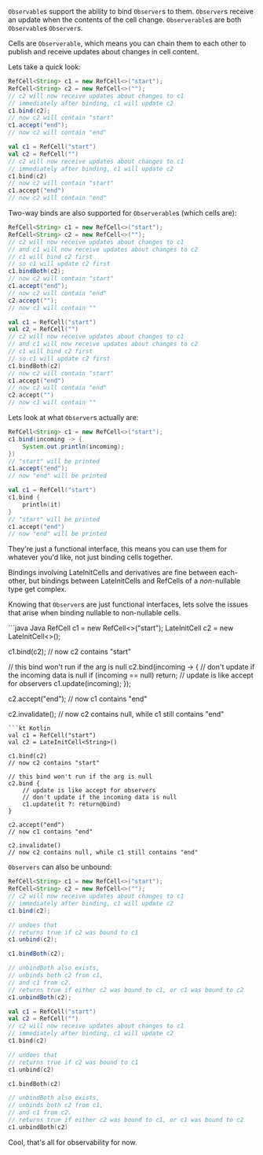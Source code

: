`Observable`s support the ability to bind `Observer`s to them. `Observer`s receive an
update when the contents of the cell change. `Observerable`s are both
`Observable`s `Observer`s.

Cells are `Observerable`, which means you can chain them to each other to
publish and receive updates about changes in cell content.

Lets take a quick look:
<CodeGroup>
```java Java
RefCell<String> c1 = new RefCell<>("start");
RefCell<String> c2 = new RefCell<>("");
// c2 will now receive updates about changes to c1
// immediately after binding, c1 will update c2
c1.bind(c2);
// now c2 will contain "start"
c1.accept("end");
// now c2 will contain "end"
```
```kt Kotlin
val c1 = RefCell("start")
val c2 = RefCell("")
// c2 will now receive updates about changes to c1
// immediately after binding, c1 will update c2
c1.bind(c2)
// now c2 will contain "start"
c1.accept("end")
// now c2 will contain "end"
```
</CodeGroup>

Two-way binds are also supported for `Observerable`s (which cells are):
<CodeGroup>
```java Java
RefCell<String> c1 = new RefCell<>("start");
RefCell<String> c2 = new RefCell<>("");
// c2 will now receive updates about changes to c1
// and c1 will now receive updates about changes to c2
// c1 will bind c2 first
// so c1 will update c2 first
c1.bindBoth(c2);
// now c2 will contain "start"
c1.accept("end");
// now c2 will contain "end"
c2.accept("");
// now c1 will contain ""
```
```kt Kotlin
val c1 = RefCell("start")
val c2 = RefCell("")
// c2 will now receive updates about changes to c1
// and c1 will now receive updates about changes to c2
// c1 will bind c2 first
// so c1 will update c2 first
c1.bindBoth(c2)
// now c2 will contain "start"
c1.accept("end")
// now c2 will contain "end"
c2.accept("")
// now c1 will contain ""
```
</CodeGroup>

Lets look at what `Observer`s actually are:
<CodeGroup>
```java Java
RefCell<String> c1 = new RefCell<>("start");
c1.bind(incoming -> {
	System.out.println(incoming);
})
// "start" will be printed
c1.accept("end");
// now "end" will be printed
```
```kt Kotlin
val c1 = RefCell("start")
c1.bind {
	println(it)
}
// "start" will be printed
c1.accept("end")
// now "end" will be printed
```
</CodeGroup>

They're just a functional interface, this means you can use them for whatever
you'd like, not just binding cells together.

Bindings involving LateInitCells and derivatives are fine between each-other,
but bindings between LateInitCells and RefCells of a *non*-nullable type get
complex.

Knowing that `Observer`s are just functional interfaces, lets solve the issues
that arise when binding nullable to non-nullable cells.

<CodeGroup>
```java Java
RefCell<String> c1 = new RefCell<>("start");
LateInitCell<String> c2 = new LateInitCell<>();

c1.bind(c2);
// now c2 contains "start"

// this bind won't run if the arg is null
c2.bind(incoming -> {
	// don't update if the incoming data is null
	if (incoming == null) return;
	// update is like accept for observers
	c1.update(incoming);
});

c2.accept("end");
// now c1 contains "end"

c2.invalidate();
// now c2 contains null, while c1 still contains "end"
```
```kt Kotlin
val c1 = RefCell("start")
val c2 = LateInitCell<String>()

c1.bind(c2)
// now c2 contains "start"

// this bind won't run if the arg is null
c2.bind {
	// update is like accept for observers
	// don't update if the incoming data is null
	c1.update(it ?: return@bind)
}

c2.accept("end")
// now c1 contains "end"

c2.invalidate()
// now c2 contains null, while c1 still contains "end"
```
</CodeGroup>

`Observers` can also be unbound:
<CodeGroup>
```java Java
RefCell<String> c1 = new RefCell<>("start");
RefCell<String> c2 = new RefCell<>("");
// c2 will now receive updates about changes to c1
// immediately after binding, c1 will update c2
c1.bind(c2);

// undoes that
// returns true if c2 was bound to c1
c1.unbind(c2);

c1.bindBoth(c2);

// unbindBoth also exists,
// unbinds both c2 from c1,
// and c1 from c2.
// returns true if either c2 was bound to c1, or c1 was bound to c2
c1.unbindBoth(c2);
```
```kt Kotlin
val c1 = RefCell("start")
val c2 = RefCell("")
// c2 will now receive updates about changes to c1
// immediately after binding, c1 will update c2
c1.bind(c2)

// undoes that
// returns true if c2 was bound to c1
c1.unbind(c2)

c1.bindBoth(c2)

// unbindBoth also exists,
// unbinds both c2 from c1,
// and c1 from c2.
// returns true if either c2 was bound to c1, or c1 was bound to c2
c1.unbindBoth(c2)
```
</CodeGroup>

Cool, that's all for observability for now.

